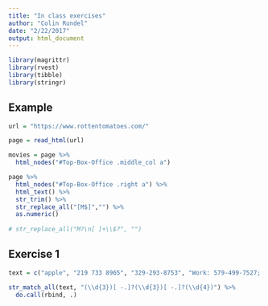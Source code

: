 ```yaml
---
title: "In class exercises"
author: "Colin Rundel"
date: "2/22/2017"
output: html_document
---
```


```r
library(magrittr)
library(rvest)
library(tibble)
library(stringr)
```

## Example

```r
url = "https://www.rottentomatoes.com/"

page = read_html(url)

movies = page %>%
  html_nodes("#Top-Box-Office .middle_col a")

page %>% 
  html_nodes("#Top-Box-Office .right a") %>% 
  html_text() %>%
  str_trim() %>%
  str_replace_all("[M$]","") %>%
  as.numeric()
  
# str_replace_all("M?\n[ ]+\\$?", "")
```

## Exercise 1

```r
text = c("apple", "219 733 8965", "329-293-8753", "Work: 579-499-7527; Home: 543.355.3679", "1234567890")

str_match_all(text, "(\\d{3})[ -.]?(\\d{3})[ -.]?(\\d{4})") %>%
  do.call(rbind, .)
```